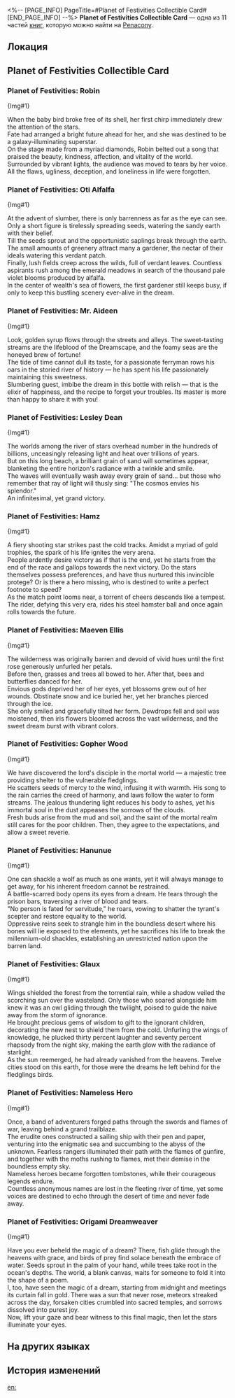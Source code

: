 <%-- [PAGE_INFO]
PageTitle=#Planet of Festivities Collectible Card#
[END_PAGE_INFO] --%>
{{Дополнить}}
{{Книга Инфобокс
|id           = 313
|partIds      = 190573;190576;190578;190580;190577;190586;190587;190574;190575;190579;190624
|Название     = 
|Изображение  = Предмет Журнал Пенакония.png
|Мир          = Penacony
|Томов        = 11
|Автор        = <!--нужно добавить-->
|Описание     = A set of limited edition Penacony celebrity cards designed by Dreamstar Entertainment™ under the Alfalfa Publishing House &mdash; all rights reserved, reprints will face legal repercussion.
|Том1         = {{tx}}
|Источник1    = {{tx|Отсутствует источник}}
|Том2         = {{tx}}
|Источник2    = {{tx|Отсутствует источник}}
|Том3         = {{tx}}
|Источник3    = {{tx|Отсутствует источник}}
|Том4         = {{tx}}
|Источник4    = {{tx|Отсутствует источник}}
|Том5         = {{tx}}
|Источник5    = {{tx|Отсутствует источник}}
|Том6         = {{tx}}
|Источник6    = {{tx|Отсутствует источник}}
|Том7         = {{tx}}
|Источник7    = {{tx|Отсутствует источник}}
|Том8         = {{tx}}
|Источник8    = {{tx|Отсутствует источник}}
|Том9         = {{tx}}
|Источник9    = {{tx|Отсутствует источник}}
|Том10        = {{tx}}
|Источник10   = {{tx|Отсутствует источник}}
|Том11        = {{tx}}
|Источник11   = {{tx|Отсутствует источник}}
|Персонажи    = 
|Фракции      = The Nameless
}}
'''Planet of Festivities Collectible Card''' — одна из 11 частей [[Книги|книг]], которую можно найти на [[Penacony]].

==Локация==
{{Отметка карты|<!--название карты-->|<!--id отметки-->}}

==Planet of Festivities Collectible Card==
===Planet of Festivities: Robin===
{Img#1}<br />
''{{Размер|-2|The collectible cards of the Planet of Festivities series are designed and released by Dreamstar Entertainment™ of the Alfalfa Publishing House. All rights reserved. Unauthorized reproduction will be prosecuted.}}''

When the baby bird broke free of its shell, her first chirp immediately drew the attention of the stars.<br />
Fate had arranged a bright future ahead for her, and she was destined to be a galaxy-illuminating superstar.<br />
On the stage made from a myriad diamonds, Robin belted out a song that praised the beauty, kindness, affection, and vitality of the world.<br />
Surrounded by vibrant lights, the audience was moved to tears by her voice. All the flaws, ugliness, deception, and loneliness in life were forgotten.

===Planet of Festivities: Oti Alfalfa===
{Img#1}<br />
''{{Размер|-2|The collectible cards of the Planet of Festivities series are designed and released by Dreamstar Entertainment™ of the Alfalfa Publishing House. All rights reserved. Unauthorized reproduction will be prosecuted.}}''

At the advent of slumber, there is only barrenness as far as the eye can see. Only a short figure is tirelessly spreading seeds, watering the sandy earth with their belief.<br />
Till the seeds sprout and the opportunistic saplings break through the earth. The small amounts of greenery attract many a gardener, the nectar of their ideals watering this verdant patch.<br />
Finally, lush fields creep across the wilds, full of verdant leaves. Countless aspirants rush among the emerald meadows in search of the thousand pale violet blooms produced by alfalfa.<br />
In the center of wealth's sea of flowers, the first gardener still keeps busy, if only to keep this bustling scenery ever-alive in the dream.

===Planet of Festivities: Mr. Aideen===
{Img#1}<br />
''{{Размер|-2|The collectible cards of the Planet of Festivities series are designed and released by Dreamstar Entertainment™ of the Alfalfa Publishing House. All rights reserved. Unauthorized reproduction will be prosecuted.}}''

Look, golden syrup flows through the streets and alleys. The sweet-tasting streams are the lifeblood of the Dreamscape, and the foamy seas are the honeyed brew of fortune!<br />
The tide of time cannot dull its taste, for a passionate ferryman rows his oars in the storied river of history &mdash; he has spent his life passionately maintaining this sweetness.<br />
Slumbering guest, imbibe the dream in this bottle with relish &mdash; that is the elixir of happiness, and the recipe to forget your troubles. Its master is more than happy to share it with you!

===Planet of Festivities: Lesley Dean===
{Img#1}<br />
''{{Размер|-2|The collectible cards of the Planet of Festivities series are designed and released by Dreamstar Entertainment™ of the Alfalfa Publishing House. All rights reserved. Unauthorized reproduction will be prosecuted.}}''

The worlds among the river of stars overhead number in the hundreds of billions, unceasingly releasing light and heat over trillions of years.<br />
But on this long beach, a brilliant grain of sand will sometimes appear, blanketing the entire horizon's radiance with a twinkle and smile.<br />
The waves will eventually wash away every grain of sand... but those who remember that ray of light will thusly sing: "The cosmos envies his splendor."<br />
An infinitesimal, yet grand victory.

===Planet of Festivities: Hamz===
{Img#1}<br />
''{{Размер|-2|The collectible cards of the Planet of Festivities series are designed and released by Dreamstar Entertainment™ of the Alfalfa Publishing House. All rights reserved. Unauthorized reproduction will be prosecuted.}}''

A fiery shooting star strikes past the cold tracks. Amidst a myriad of gold trophies, the spark of his life ignites the very arena.<br />
People ardently desire victory as if that is the end, yet he starts from the end of the race and gallops towards the next victory. Do the stars themselves possess preferences, and have thus nurtured this invincible protege? Or is there a hero missing, who is destined to write a perfect footnote to speed?<br />
As the match point looms near, a torrent of cheers descends like a tempest. The rider, defying this very era, rides his steel hamster ball and once again rolls towards the future.

===Planet of Festivities: Maeven Ellis===
{Img#1}<br />
''{{Размер|-2|The collectible cards of the Planet of Festivities series are designed and released by Dreamstar Entertainment™ of the Alfalfa Publishing House. All rights reserved. Unauthorized reproduction will be prosecuted.}}''

The wilderness was originally barren and devoid of vivid hues until the first rose generously unfurled her petals.<br />
Before then, grasses and trees all bowed to her. After that, bees and butterflies danced for her.<br />
Envious gods deprived her of her eyes, yet blossoms grew out of her wounds. Obstinate snow and ice buried her, yet her branches pierced through the ice.<br />
She only smiled and gracefully tilted her form. Dewdrops fell and soil was moistened, then iris flowers bloomed across the vast wilderness, and the sweet dream burst with vibrant colors.

===Planet of Festivities: Gopher Wood===
{Img#1}<br />
''{{Размер|-2|The collectible cards of the Planet of Festivities series are designed and released by Dreamstar Entertainment™ of the Alfalfa Publishing House. All rights reserved. Unauthorized reproduction will be prosecuted.}}''

We have discovered the lord's disciple in the mortal world &mdash; a majestic tree providing shelter to the vulnerable fledglings.<br />
He scatters seeds of mercy to the wind, infusing it with warmth. His song to the rain carries the creed of harmony, and laws follow the water to form streams. The jealous thundering light reduces his body to ashes, yet his immortal soul in the dust appeases the sorrows of the clouds.<br />
Fresh buds arise from the mud and soil, and the saint of the mortal realm still cares for the poor children. Then, they agree to the expectations, and allow a sweet reverie.

===Planet of Festivities: Hanunue===
{Img#1}<br />
''{{Размер|-2|The collectible cards of the Planet of Festivities series are designed and released by Dreamstar Entertainment™ of the Alfalfa Publishing House. All rights reserved. Unauthorized reproduction will be prosecuted.}}''

One can shackle a wolf as much as one wants, yet it will always manage to get away, for his inherent freedom cannot be restrained.<br />
A battle-scarred body opens its eyes from a dream. He tears through the prison bars, traversing a river of blood and tears.<br />
"No person is fated for servitude," he roars, vowing to shatter the tyrant's scepter and restore equality to the world.<br />
Oppressive reins seek to strangle him in the boundless desert where his bones will lie exposed to the elements, yet he sacrifices his life to break the millennium-old shackles, establishing an unrestricted nation upon the barren land.

===Planet of Festivities: Glaux===
{Img#1}<br />
''{{Размер|-2|The collectible cards of the Planet of Festivities series are designed and released by Dreamstar Entertainment™ of the Alfalfa Publishing House. All rights reserved. Unauthorized reproduction will be prosecuted.}}''

Wings shielded the forest from the torrential rain, while a shadow veiled the scorching sun over the wasteland. Only those who soared alongside him knew it was an owl gliding through the twilight, poised to guide the naive away from the storm of ignorance.<br />
He brought precious gems of wisdom to gift to the ignorant children, decorating the new nest to shield them from the cold. Unfurling the wings of knowledge, he plucked thirty percent laughter and seventy percent rhapsody from the night sky, making the earth glow with the radiance of starlight.<br />
As the sun reemerged, he had already vanished from the heavens. Twelve cities stood on this earth, for those were the dreams he left behind for the fledglings birds.

===Planet of Festivities: Nameless Hero===
{Img#1}<br />
''{{Размер|-2|The collectible cards of the Planet of Festivities series are designed and released by Dreamstar Entertainment™ of the Alfalfa Publishing House. All rights reserved. Unauthorized reproduction will be prosecuted.}}''

Once, a band of adventurers forged paths through the swords and flames of war, leaving behind a grand trailblaze.<br />
The erudite ones constructed a sailing ship with their pen and paper, venturing into the enigmatic sea and succumbing to the abyss of the unknown. Fearless rangers illuminated their path with the flames of gunfire, and together with the moths rushing to flames, met their demise in the boundless empty sky.<br />
Nameless heroes became forgotten tombstones, while their courageous legends endure.<br />
Countless anonymous names are lost in the fleeting river of time, yet some voices are destined to echo through the desert of time and never fade away.

===Planet of Festivities: Origami Dreamweaver===
{Img#1}<br />
''{{Размер|-2|The collectible cards of the Planet of Festivities series are designed and released by Dreamstar Entertainment™ of the Alfalfa Publishing House. All rights reserved. Unauthorized reproduction will be prosecuted.}}''

Have you ever beheld the magic of a dream? There, fish glide through the heavens with grace, and birds of prey find solace beneath the embrace of water. Seeds sprout in the palm of your hand, while trees take root in the ocean's depths. The world, a blank canvas, waits for someone to fold it into the shape of a poem.<br />
I, too, have seen the magic of a dream, starting from midnight and meetings its curtain fall in gold. There was a sun that never rose, meteors streaked across the day, forsaken cities crumbled into sacred temples, and sorrows dissolved into purest joy.<br />
Now, lift your gaze and bear witness to this final magic, then let the stars illuminate your eyes.

==На других языках==
{{На других языках
|en   = Planet of Festivities Collectible Card
|zhs  = 盛会之星收藏卡
|zht  = 盛會之星收藏卡
|ja   = 宴の星コレクションカード
|ko   = 축제의 별 컬렉션 카드
|es   = Carta coleccionable del planeta de las celebraciones
|fr   = Carte à collectionner de la planète des festivités
|ru   = Коллекционные карточки «Планета празднеств»
|th   = การ์ดสะสมดาวแห่งการเฉลิมฉลอง
|vi   = Thẻ Sưu Tập Hành Tinh Lễ Hội
|de   = Sammelkarte: Planet der Festlichkeiten
|id   = Kartu Koleksi Planet Perayaan
|pt   = Cartão Colecionável do Planeta das Festividades
}}

==История изменений==
{{История изменений|3.5}}

[[en:]]